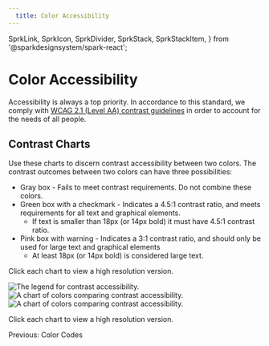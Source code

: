 ```yaml
---
  title: Color Accessibility
---
```






  SprkLink,
  SprkIcon,
  SprkDivider,
  SprkStack,
  SprkStackItem,
} from '@sparkdesignsystem/spark-react';

# Color Accessibility
  Accessibility is always a top priority. In accordance to this standard, we comply with [WCAG 2.1 (Level AA) contrast guidelines](https://www.w3.org/TR/WCAG21/) in order to account for the needs of all people.

## Contrast Charts
Use these charts to discern contrast accessibility between two colors.
The contrast outcomes between two colors can have three possibilities:
<ul>
  <li>
    <span class="sprk-u-FontWeight--bold">Gray box</span> - Fails to meet contrast requirements. Do not combine these colors.
  </li>
  <li>
    <span class="sprk-u-FontWeight--bold">Green box with a checkmark</span> - Indicates a 4.5:1 contrast ratio, and meets requirements for all text and graphical elements.
    <ul class="sprk-b-List sprk-b-List--indented sprk-u-Measure sprk-u-mbn">
      <li>
        If text is smaller than 18px (or 14px bold) it must have 4.5:1 contrast ratio.
      </li>
    </ul>
  </li>
  <li>
    <span class="sprk-u-FontWeight--bold">Pink box with warning</span> - Indicates a 3:1 contrast ratio, and should only be used for large text and graphical elements
    <ul class="sprk-b-List sprk-b-List--indented sprk-u-Measure sprk-u-mbn">
      <li>
         At least 18px (or 14px bold) is considered large text.
      </li>
    </ul>
  </li>
</ul>


<span class="sprk-u-FontWeight--bold sprk-u-mbl">Click each chart to view a high resolution version.</span>

<img
  srcset={accessibilityKeySet}
  src={accessibilityKey}
  sizes="(min-width: 1120px) 1120px,
        (min-width: 1680px) 1680px,
        560px"
  class="sprk-u-mbm sprk-u-mtm"
  alt="The legend for contrast accessibility."/>
<img
  srcset={accessibilityChart1Set}
  src={accessibilityChart1}
  sizes="(min-width: 1120px) 1120px,
        (min-width: 1680px) 1680px,
        560px"
  class="sprk-u-mbm"
  alt="A chart of colors comparing contrast accessibility."/>
<img
  srcset={accessibilityChart2Set}
  src={accessibilityChart2}
  sizes="(min-width: 1120px) 1120px,
        (min-width: 1680px) 1680px,
        560px"
  class="sprk-u-mbm"
  alt="A chart of colors comparing contrast accessibility."/>

<span class="sprk-u-FontWeight--bold">Click each chart to view a high resolution version.</span>

<SprkDivider element="span"/>
<SprkLink
  element="a"
  href="/using-spark/foundations/color-codes"
  variant="has-icon"
>
  <SprkIcon
    additionalClasses="
      sprk-u-mrs
      sprk-c-Icon--m
      sprk-c-Icon--stroke-current-color"
    iconName="arrow-left"
  />
  Previous: Color Codes
</SprkLink>